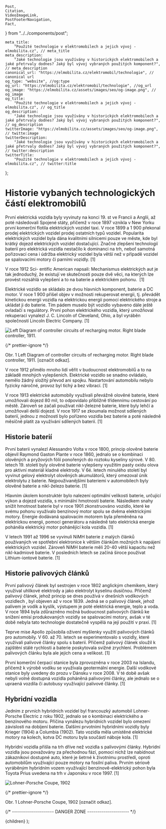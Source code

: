 	Post,
	Citation,
	VideoImageLink,
	PostFooterNavigation,
	Fact,
} from "../../components/post";


	meta_title:
		"Použité technologie v elektromobilech a jejich vývoj - elmobilita.cz", // meta_title
	meta_description:
		"Jaké technologie jsou využívány v historických elektromobilech a jaké přetrvaly dodnes? Jaký byl vývoj vybraných použitých komponent?", // meta_description
	canonical_url: "https://elmobilita.cz/elektromobil/technologie", // canonical url
	og_type: "website", //og:type
	og_url: "https://elmobilita.cz/elektromobil/technologie", //og_url
	og_image: "https://elmobilita.cz/assets/images/seo/og-image.png", // og_image
	og_title:
		"Použité technologie v elektromobilech a jejich vývoj - elmobilita.cz", // og_title
	og_description:
		"Jaké technologie jsou využívány v historických elektromobilech a jaké přetrvaly dodnes? Jaký byl vývoj vybraných použitých komponent?", // og_description
	twitterImage: "https://elmobilita.cz/assets/images/seo/og-image.png", // twitte:image
	twitterDescription:
		"Jaké technologie jsou využívány v historických elektromobilech a jaké přetrvaly dodnes? Jaký byl vývoj vybraných použitých komponent?", // twitter:description
	twitterTitle:
		"Použité technologie v elektromobilech a jejich vývoj - elmobilita.cz", // twitter:title
};

# Historie vybaných technologických částí elektromobilů

První elektrická vozidla byly vyvinuty na konci 19. st ve Francii a Anglii, až poté následovali Spojené státy, přičemž v roce 1897 vznikla v New Yorku první komerční flotila elektrických vozidel taxi. V roce 1899 a 1 900 překonal prodej elektrických vozidel prodej ostatních typů vozidel. Popularita elektrických vozidel byla dána kvalitními silnicemi pouze ve měste, kde byl krátký dojezd elektrických vozidel dostačující. Značné zlepšení technologií baterií pro elektrická vozidla nestačilo k dominanci na trh, neboť samotná pořizovací cena i údržba elektrický vozidel byla větší než v případě vozidel se spalovacími motory či parními vozidly.&nbsp;<Citation href="/zdroje#anderson-electric-and-hybrid-cars">[1]</Citation>

<Fact header="Zajímavost" color="primary" description="elektroautomobil">
	V roce 1912 Sci- entific American napsali: Mechanismus elektrických aut je tak
	jednoduchý, že existují ve skutečnosti pouze dvě věci, na kterých lze provést
	rozsáhlá vylepšení a to na baterie a elektrickém pohonu.&nbsp;
	<Citation href="/zdroje#anderson-electric-and-hybrid-cars">[1]</Citation>
</Fact>

Elektrické vozidlo se skládalo ze dvou hlavních komponent, baterie a DC motor. V roce 1 900 přišel objev v možnosti rekuperovat energii, tj. převádět kinetickou energii vozidla na elektrickou energii pomocí elektrického stroje a ukládat ji do baterie. Tím pádem muselo být vozidlo vybaveno dále ještě ovladačí s regulátory. První pohon elektrického vozidla, který umožňoval rekuperaci vynalezl J. C. Lincoln of Cleveland, Ohio, a byl vyráběn společností Lincoln Electric Company.&nbsp;<Citation href="/zdroje#anderson-electric-and-hybrid-cars">[1]</Citation>

![Left Diagram of controller circuits of recharging motor. Right blade controller, 1911.](/assets/images/elektroautomobil/controller-ev.webp)

{/* prettier-ignore */}
<figcaption>
	Obr. 1 Left Diagram of controller circuits of recharging motor. Right blade controller, 1911.&nbsp;<Citation href="/elektromobil/zdroje#getblogo-car-tire-history">[označit odkaz]</Citation>.
</figcaption>

V roce 1912 přimělo mnoho lidí věřit v budoucnost elektromobilů a to na základě mnohých vylepšeních. Elektrické vozidlo se snadno ovládalo, nemělo žádný složitý převod ani spojku. Nastartování automobilu nebylo fyzicky náročné, provoz byl tichý a bez vibrací.&nbsp;<Citation href="/zdroje#anderson-electric-and-hybrid-cars">[1]</Citation>

V roce 1913 elektrické automobily využívali převážně olověné baterie, které umožňovali dojezd 80 mil, to odpovídalo přibližně třídennímu cestování po městě. Zároveň se začali používat nikl-železné baterie, které byly lehčí a umožňovali delší dojezd. V roce 1917 se zkoumala možnost sdílených baterií, jednou z možností bylo pořízeno vozidla bez baterie a poté následně měsíčně platit za využívání sdílených baterií.&nbsp;<Citation href="/zdroje#anderson-electric-and-hybrid-cars">[1]</Citation>

## Historie baterií

První baterii vynalezl Alessandro Volta v roce 1800, princip olověné baterie objevil Raymond Gaston Plante v roce 1860, jednalo se o kombinaci olověných a pryžových fólií ponořených do roztoku kyseliny sýrové. V 80. letech 19. století byly olověné baterie vylepšeny využitím pasty oxidu olova pro aktivní materiál kladné elektrody. V 6é. letech minulého století byl vyvinut gelový elektrolyt olověných akumulátorů, který omezoval únik elektrolytu z baterie. Nejpouživanějšími bateriemi v automobilech byly olověné baterie a nikl-železo baterie.&nbsp;<Citation href="/zdroje#anderson-electric-and-hybrid-cars">[1]</Citation>

Hlavním úkolem konstruktér bylo nalezení optimální velikosti baterie, určující výkon a dojezd vozidla, s minimální hmotností baterie. Následkem snahy snížit hmotnost baterie byl v roce 1901 zkonstruováno vozidlo, které ke svému pohonu využívalo benzínový motor spolu se dvěma elektrickými motory. Energie dodávaná spalovacím motorem byla přeměněna na elektrickou energii, pomocí generátoru a následně tato elektrická energie poháněla elektrický motor pohánějící kola vozidla.&nbsp;<Citation href="/zdroje#anderson-electric-and-hybrid-cars">[1]</Citation>

V letech 1991 až 1996 se vyvinuli NiMH baterie z malých článků používaných ve spotřební elektronice k větším článkům možných k napájení elektrických vozidel. Zároveň NiMH baterie měli 20-40 větší kapacitu než nikl-kadmiové baterie. V posledních letech se začíná široce používat Lithium-iontové baterie.&nbsp;<Citation href="/zdroje#anderson-electric-and-hybrid-cars">[1]</Citation>

## Historie palivových článků

První palivový článek byl sestrojen v roce 1802 anglickým chemikem, který využíval uhlíkové elektrody a jako elektrolyt kyselinu dusičnou. Přičemž palivový článek, jehož princip se dnes používá v dnešních vodíkových vozidlech , byl objeven až v roce 1839. Jedná se o palivový článek, jehož palivem je vodík a kyslík, výstupem je poté elektrická energie, teplo a voda. V roce 1894 byla zdůrazněno možná budoucnost palivových článků ke snížení emisí produkovaných vozidly se spalovacími motory, avšak v té době nebyla tato technologie dostatečně vyspělá na její použití v praxi.&nbsp;<Citation href="/zdroje#anderson-electric-and-hybrid-cars">[1]</Citation>

Teprve mise Apollo způsobila oživení myšlenky využití palivových článků pro automobily. V 60. až 70. letech se experimentovalo s vozidly, které využívali palivové články spolu s baterií. Přičemž palivový článek sloužil k zajištění stálé rychlosti a baterie poskytovala svižné zrychlení. Problémem palivových článku byla ale jejich cena a velikost.&nbsp;<Citation href="/zdroje#anderson-electric-and-hybrid-cars">[1]</Citation>

První komerční čerpací stanice byla zprovozněna v roce 2003 na Islandu, přičemž k výrobě vodíku se využívala geotermální energie. Další vodíkové stanice byly uvedeny do prozu v Dánsku v roce 2008. V té době avšak nebyli volně dostupná vozidla poháněná palivovými články, ale jednalo se o upraená vozdila či autobusy využívající palivové články.&nbsp;<Citation href="/zdroje#anderson-electric-and-hybrid-cars">[1]</Citation>

## Hybridní vozidla

Jedním z prvních hybridních vozidel byl francouzký automobil Lohner-Porsche Electric z roku 1902, jednalo se o kombinaci elektrického a benzínového motoru. Příčina vynálezu hybridních vozidel bylo omezení závislosti na dobíjení baterie. Dalšími prvotními hybridními vozidly byly Krieger (1904) a Columbia (1902). Tato vozidla měla umístěné elektrické motory na kolech, kotva DC motoru byla součástí náboje kola.&nbsp;<Citation href="/zdroje#anderson-electric-and-hybrid-cars">[1]</Citation>

Hybridní vozidla přišla na trh dříve než vozidla s palivovými články. Hybridní vozidla jsou považovány za přechodnou fází, pomocí nichž lze nabídnout zákazníkovi dostupné auto, které je šetrné k životnímu prostředí, oproti automobilům využívající pouze motory na fosilní paliva. Prvním sériově vyráběným hybridním vozem využívající benzinově-elektrický pohon byla Toyota Prius uvedena na trh v Japonsku v roce 1997.&nbsp;<Citation href="/zdroje#anderson-electric-and-hybrid-cars">[1]</Citation>

![Lohner-Porsche Coupe, 1902](/assets/images/elektroautomobil/lohner-porsche.webp)

{/* prettier-ignore */}
<figcaption>
	Obr. 1 Lohner-Porsche Coupe, 1902&nbsp;<Citation href="/elektromobil/zdroje#getblogo-car-tire-history">[označit odkaz]</Citation>.
</figcaption>

<PostFooterNavigation
	hrefPrevious="/elektromobil/vlivy-na-prostredi"
	hrefNext="/elektromobil/zdroje"
	next="Následující"
	previous="Předchozí"
	previousEnabled="true"
	nextEnabled="true"
/>
{/* --------------------- DANGER ZONE --------------------- */}

<DefaultLayout metaData={metaData}>
	<MDXProvider
		components={{
			h2: H2,
			h3: H3,
			h4: H4,
			h6: H5,
			h5: H6,
		}}
	>
		<Post>{children}</Post>
	</MDXProvider>
</DefaultLayout>
);
